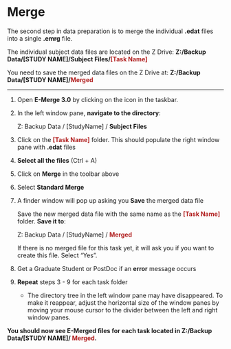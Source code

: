 # Merge

The second step in data preparation is to merge the individual **.edat** files into a single **.emrg** file.

The individual subject data files are located on the Z Drive: **Z:/Backup Data/[STUDY NAME]/Subject Files/<span style="color: FireBrick">[Task Name]</span>**

You need to save the merged data files on the Z Drive at: **Z:/Backup Data/[STUDY NAME]/<span style="color: FireBrick">Merged</span>**

----

1. Open **E-Merge 3.0** by clicking on the icon in the taskbar.

2. In the left window pane, **navigate to the directory**: 

    Z: Backup Data / [StudyName] / **Subject Files**
    
3. Click on the **<span style="color: FireBrick">[Task Name]</span>** folder. This should populate the right window pane with **.edat** files

4. **Select all the files** (Ctrl + A)

5. Click on **Merge** in the toolbar above

6. Select **Standard Merge**

7. A finder window will pop up asking you **Save** the merged data file

    Save the new merged data file with the same name as the **<span style="color: FireBrick">[Task Name]</span>** folder. **Save it to**: 

    Z: Backup Data / [StudyName] / **<span style="color: FireBrick">Merged</span>**
    
    If there is no merged file for this task yet, it will ask you if you want to create this file. Select "Yes".
    
9. Get a Graduate Student or PostDoc if an **error** message occurs

10. **Repeat** steps 3 - 9 for each task folder

    - The directory tree in the left window pane may have disappeared. To make it reappear, adjust the horizontal size of the window panes by moving your mouse cursor to the divider between the left and right window panes.

**You should now see E-Merged files for each task located in Z:/Backup Data/[STUDY NAME]/ <span style="color: FireBrick">Merged</span>.**

